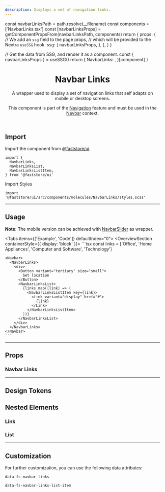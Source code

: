 ```yaml
---
description: Displays a set of navigation links.
---
```



  const navbarLinksPath = path.resolve(__filename)
  const components = ['NavbarLinks.tsx']
  const [navbarLinksProps] = getComponentPropsFrom(navbarLinksPath, components)
  return {
    props: {
      // We add an `ssg` field to the page props,
      // which will be provided to the Nextra `useSSG` hook.
      ssg: {
        navbarLinksProps,
      },
    },
  }
}

  // Get the data from SSG, and render it as a component.
  const { navbarLinksProps } = useSSG()
  return {
    NavbarLinks: <PropsSection propsList={navbarLinksProps} />,
  }[component]
}

<header>

# Navbar Links

A wrapper used to display a set of navigation links that self adapts on mobile or desktop screens.

This component is part of the [Navigation](/components/features/navigation) feature and must be used in the [Navbar](/components/organisms/navbar) context.

</header>

## Import

Import the component from [@faststore/ui](/../components)

```tsx
import {
  NavbarLinks,
  NavbarLinksList,
  NavbarLinksListItem,
} from '@faststore/ui'
```

Import Styles

```tsx
import '@faststore/ui/src/components/molecules/NavbarLinks/styles.scss'
```

---

## Usage

**Note:** The mobile version can be achieved with [NavbarSlider](/components/molecules/navbar-slider) as wrapper.

<Tabs items={['Example', 'Code']} defaultIndex="0">
  <Tab>
    <OverviewSection containerStyle={{ display: 'block' }}>
      <Navbar>
        <NavbarLinksUsage />
      </Navbar>
    </OverviewSection>
  </Tab>
  <Tab>
    ```tsx
    const links = ['Office', 'Home Appliances', 'Computer and Software', 'Technology']

    <Navbar>
      <NavbarLinks>
        <div>
          <Button variant="tertiary" size="small">
            Set location
          </Button>
          <NavbarLinksList>
            {links.map((link) => (
              <NavbarLinksListItem key={link}>
                <Link variant="display" href="#">
                  {link}
                </Link>
              </NavbarLinksListItem>
            ))}
          </NavbarLinksList>
        </div>
      </NavbarLinks>
    </Navbar>
    ```

  </Tab>
</Tabs>

---

## Props

### Navbar Links

<NavbarLinksPropsSection component="NavbarLinks" />

---

## Design Tokens

<TokenTable>
  <TokenRow
    token="--fs-navbar-links-padding-top-notebook"
    value="var(--fs-spacing-1)"
  />
  <TokenRow
    token="--fs-navbar-links-padding-bottom-notebook"
    value="var(--fs-navbar-links-padding-top-notebook)"
  />
  <TokenDivider />
  <TokenRow
    token="--fs-navbar-links-bkg-color"
    value="--fs-color-body-bkg"
    isColor
  />
  <TokenDivider />
  <TokenRow
    token="--fs-navbar-links-transition-property"
    value="var(--fs-transition-property)"
  />
  <TokenRow
    token="--fs-navbar-links-transition-timing"
    value="var(--fs-transition-timing)"
  />
  <TokenRow
    token="--fs-navbar-links-transition-function"
    value="var(--fs-transition-function)"
  />
  <TokenDivider />
  <TokenRow
    token="--fs-navbar-links-border-top-width-mobile"
    value="var(--fs-border-width)"
  />
  <TokenRow
    token="--fs-navbar-links-border-top-color-mobile"
    value="var(--fs-border-color-light)"
    isColor
  />
  <TokenRow
    token="--fs-navbar-links-border-bottom-width-mobile"
    value="var(--fs-navbar-links-border-top-width-mobile)"
  />
  <TokenRow
    token="--fs-navbar-links-border-bottom-color-mobile"
    value="var(--fs-navbar-links-border-top-color-mobile)"
    globalValue="var(--fs-border-color-light)"
    isColor
  />
</TokenTable>

## Nested Elements

### Link

<TokenTable>
  <TokenRow token="--fs-navbar-links-link-width-notebook" value="auto" />
  <TokenRow
    token="--fs-navbar-links-link-padding-notebook"
    value="0 var(--fs-spacing-0)"
  />
</TokenTable>

### List

<TokenTable>
  <TokenRow
    token="--fs-navbar-links-list-padding-left-notebook"
    value="var(--fs-spacing-3)"
  />
  <TokenRow
    token="--fs-navbar-links-list-margin-left-notebook"
    value="var(--fs-spacing-2)"
  />
  <TokenRow
    token="--fs-navbar-links-list-border-left-width-notebook"
    value="var(--fs-border-width)"
  />
  <TokenRow
    token="--fs-navbar-links-list-border-left-color-notebook"
    value="var(--fs-border-color-light)"
    isColor
  />
</TokenTable>

---

## Customization

For further customization, you can use the following data attributes:

`data-fs-navbar-links`

`data-fs-navbar-links-list-item`
